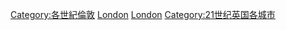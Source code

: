 {{portal|倫敦}}
[[Category:各世紀倫敦|Category:各世紀倫敦]]
[[Category:21世紀英格蘭|London]]
[[Category:21世紀各城市|London]]
[[Category:21世纪英国各城市|Category:21世纪英国各城市]]